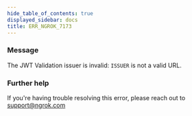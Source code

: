 ```yaml
---
hide_table_of_contents: true
displayed_sidebar: docs
title: ERR_NGROK_7173
---
```


### Message

The JWT Validation issuer is invalid: `ISSUER` is not a valid URL.

<ErrorDetails />

### Further help

If you're having trouble resolving this error, please reach out to [support@ngrok.com](mailto:support@ngrok.com?subject=Help%20with%20ERR_NGROK_7173)
